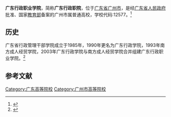 {{Primarysources|time=2020-07-26T14:29:24+00:00}}
{{Infobox University
| name = 广东行政职业学院
| SealImage = 
| established = 1985年
| type = [[公立大学|公立高等职业学校]]
| secretary = 潘剑勇
| President = 尹继卫
| address = {{CHN}}[[广东省|广东省]][[广州市|广州市]][[花都区|花都区]]迎宾大道西28号
| nickname = 
| telephone = 86867103
| website = https://www.gdxzzy.edu.cn/
| EnglishName = Guangdong Vocational Institute Of Public Administration
| district = [[广州市|广州市]]
| grades = 
}}

'''广东行政职业学院'''，简称'''广东行政职院'''，位于[[广东省|广东省]][[广州市|广州市]]，是经[[广东省人民政府|广东省人民政府]]批准、国家[[中华人民共和国教育部|教育部]]备案的广州市属普通高校，学校代码:12577。<ref>{{Cite web|title=广东行政职业学院|url=https://www.gdxzzy.edu.cn/|accessdate=|author=|date=|format=|publisher=|language=|archive-date=2020-07-26|archive-url=https://web.archive.org/web/20200726142607/https://www.gdxzzy.edu.cn/|dead-url=no}}</ref>

== 历史 ==

广东省行政管理干部学院成立于1985年，1990年更名为广东行政学院，1993年南方成人经贸学院，2003年广东行政学院与南方成人经贸学院合并组建广东行政职业学院。<ref>{{Cite web|title=学校简介-广东行政职业学院|url=https://www.gdxzzy.edu.cn/xygk1/xxjj1.htm|author=|date=|format=|publisher=|language=|accessdate=2020-07-26|archive-date=2020-07-26|archive-url=https://web.archive.org/web/20200726124002/https://www.gdxzzy.edu.cn/xygk1/xxjj1.htm|dead-url=no}}</ref>

== 参考文献 ==

<references />
{{School-stub}}
{{广东高等院校}}
[[Category:广东高等院校|Category:广东高等院校]]
[[Category:广州市高等院校|Category:广州市高等院校]]